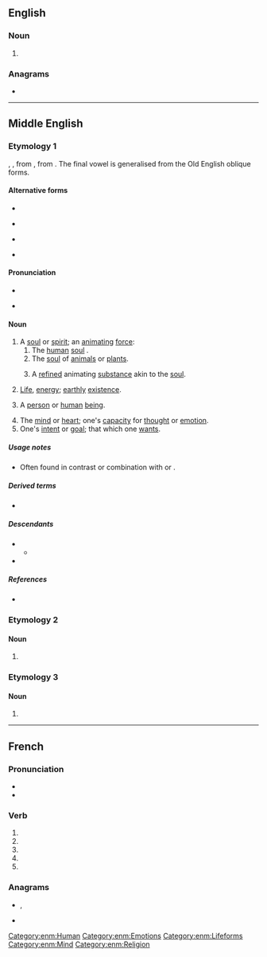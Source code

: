 {{also|Soule|soulé|soulè|soûle|soûlé}}
==English==

===Noun===
{{en-noun}}

# {{obsolete spelling of|en|soul}}

===Anagrams===
* {{anagrams|en|a=elosu|Eolus|Seoul|eusol|loues|louse|oules|ousel}}

----

==Middle English==

===Etymology 1===
{{inh+|enm|ang|sāwol}}, {{m|ang|sāwel}}, from {{inh|enm|gmw-pro|*saiwalu}}, from {{inh|enm|gem-pro|*saiwalō}}. The final vowel is generalised from the Old English oblique forms.

====Alternative forms====
* {{alter|enm|saul|saule|souel|soul|soull|soulle|sowel|sowele|sowle|sowll|sowyl}}
* {{q|early}} {{alter|enm|sauele|sawlæ|sawle|sæule}}
* {{q|Northern}} {{alter|enm|sauel|saull|saulle|sawel|sawele|sawell|sawil|sawle}}
* {{q|Kent}} {{alter|enm|zaule}}

====Pronunciation====
* {{IPA|enm|/ˈsɔu̯l(ə)/}}
* {{a|early or Northern}} {{IPA|enm|/ˈsɑu̯l(ə)/}}

====Noun====
{{enm-noun|pl2=soulen|pl3=soule|pl3_qual=early}}

# A [[soul]] or [[spirit]]; an [[animate|animating]] [[force]]:
## The [[human]] [[soul]] {{gloss|seen as granting [[sapience]] and surviving after [[death]]}}.
## The {{gloss|[[characteristic]]}} [[soul]] of [[animal]]s or [[plant]]s.
## {{lb|enm|alchemy}} A [[refined]] animating [[substance]] akin to the [[soul]].
# [[life|Life]], [[energy]]; [[earthly]] [[existence]].
# {{lb|enm|Biblical}} A [[person]] or [[human]] [[being]].
# The [[mind]] or [[heart]]; one's [[capacity]] for [[thought]] or [[emotion]].
# One's [[intent]] or [[goal]]; that which one [[want]]s.

=====Usage notes=====
* Often found in contrast or combination with {{m|enm|body}} or {{m|enm|flesch}}.

=====Derived terms=====
* {{l|enm|soule-hele}}

=====Descendants=====
* {{desc|en|soul}}
** {{desc|sco|sowel|bor=1}}
* {{desc|sco|saul}}

=====References=====
* {{R:MED Online|sǒuel|n.(2)|MED41777}}

===Etymology 2===

====Noun====
{{head|enm|noun}}

# {{alt form|enm|sowel|id=food|t=food}}

===Etymology 3===

====Noun====
{{head|enm|noun}}

# {{alt form|enm|sowel|id=staff|t=staff, stake}}

[[Category:enm:Human]]
[[Category:enm:Emotions]]
[[Category:enm:Lifeforms]]
[[Category:enm:Mind]]
[[Category:enm:Religion]]

----

==French==

===Pronunciation===
* {{audio|fr|LL-Q150 (fra)-WikiLucas00-soule.wav|Audio}}
* {{rhymes|fr|ul}}

===Verb===
{{head|fr|verb form}}

# {{inflection of|fr|souler||1|s|pres|indc}}
# {{inflection of|fr|souler||3|s|pres|indc}}
# {{inflection of|fr|souler||1|s|pres|subj}}
# {{inflection of|fr|souler||3|s|pres|subj}}
# {{inflection of|fr|souler||2|s|impr}}

===Anagrams===
* {{l|fr|loues}}, {{l|fr|loués}}
* {{l|fr|Séoul}}